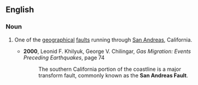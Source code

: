 ==English==

===Noun===
{{en-noun}}
# {{context|geology|lang=en}} One of the [[geographical]] [[fault]]s running through [[San Andreas]], California.
#* '''2000''', Leonid F. Khilyuk, George V. Chilingar, ''Gas Migration: Events Preceding Earthquakes'', page 74
#*: The southern California portion of the coastline is a major transform fault, commonly known as the '''San Andreas Fault'''.